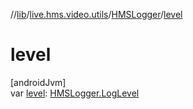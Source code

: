 //[lib](/api-reference/android/v2/home/content)/[live.hms.video.utils](../index)/[HMSLogger](index)/[level](level)

# level

[androidJvm]\
var [level](level): [HMSLogger.LogLevel](-log-level/index)
